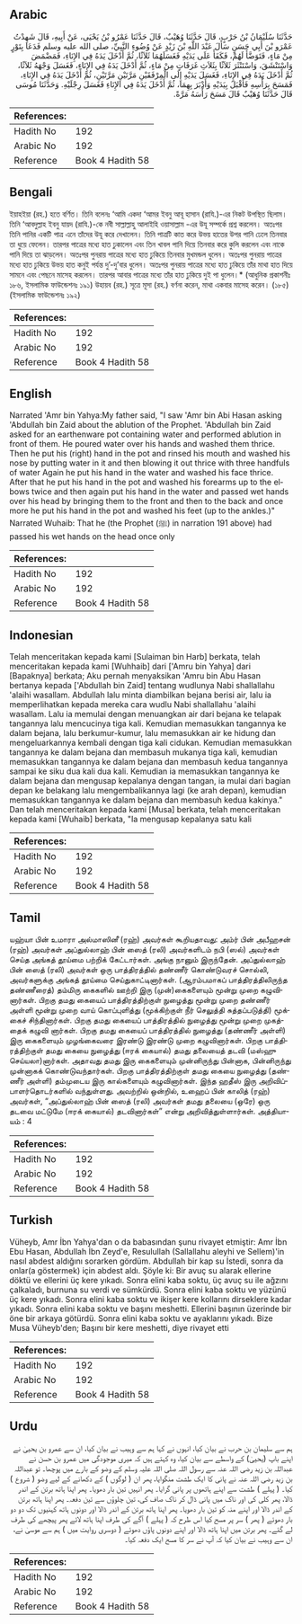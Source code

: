 ## Arabic


<div dir="rtl" lang="ar" style={{fontSize:'larger',backgroundColor:'#f8f9fa',padding:20}}>
حَدَّثَنَا سُلَيْمَانُ بْنُ حَرْبٍ، قَالَ حَدَّثَنَا وُهَيْبٌ، قَالَ حَدَّثَنَا عَمْرُو بْنُ يَحْيَى، عَنْ أَبِيهِ، قَالَ شَهِدْتُ عَمْرَو بْنَ أَبِي حَسَنٍ سَأَلَ عَبْدَ اللَّهِ بْنَ زَيْدٍ عَنْ وُضُوءِ النَّبِيِّ، صلى الله عليه وسلم فَدَعَا بِتَوْرٍ مِنْ مَاءٍ، فَتَوَضَّأَ لَهُمْ، فَكَفَأَ عَلَى يَدَيْهِ فَغَسَلَهُمَا ثَلاَثًا، ثُمَّ أَدْخَلَ يَدَهُ فِي الإِنَاءِ، فَمَضْمَضَ وَاسْتَنْشَقَ، وَاسْتَنْثَرَ ثَلاَثًا بِثَلاَثِ غَرَفَاتٍ مِنْ مَاءٍ، ثُمَّ أَدْخَلَ يَدَهُ فِي الإِنَاءِ، فَغَسَلَ وَجْهَهُ ثَلاَثًا، ثُمَّ أَدْخَلَ يَدَهُ فِي الإِنَاءِ، فَغَسَلَ يَدَيْهِ إِلَى الْمِرْفَقَيْنِ مَرَّتَيْنِ مَرَّتَيْنِ، ثُمَّ أَدْخَلَ يَدَهُ فِي الإِنَاءِ، فَمَسَحَ بِرَأْسِهِ فَأَقْبَلَ بِيَدَيْهِ وَأَدْبَرَ بِهِمَا، ثُمَّ أَدْخَلَ يَدَهُ فِي الإِنَاءِ فَغَسَلَ رِجْلَيْهِ‏.‏ وَحَدَّثَنَا مُوسَى قَالَ حَدَّثَنَا وُهَيْبٌ قَالَ مَسَحَ رَأْسَهُ مَرَّةً‏.‏
</div>
<div style={{backgroundColor:'#f8f9fa',padding:20, marginBottom: 10}}><table> <thead> <tr> <th>References:</th> <th></th> </tr> </thead> <tbody><tr><td>Hadith No</td><td>192</td></tr><tr><td>Arabic No</td><td>192</td></tr><tr><td>Reference</td><td>Book 4 Hadith 58</td></tr></tbody></table></div>

## Bengali


<div dir="ltr" lang="bn" style={{fontSize:'larger',backgroundColor:'#f8f9fa',padding:20}}>
ইয়াহইয়া (রহ.) হতে বর্ণিত। তিনি বলেনঃ ‘আমি একদা ‘আমর ইবনু আবূ হাসান (রাযি.)-এর নিকট উপস্থিত ছিলাম। তিনি ‘আবদুল্লাহ ইবনু যায়দ (রাযি.)-কে নবী সাল্লাল্লাহু আলাইহি ওয়াসাল্লাম -এর উযূ সম্পর্কে প্রশ্ন করলেন। অতঃপর তিনি পানির একটি পাত্র এনে তাঁদের উযূ করে দেখালেন। তিনি পাত্রটি কাত করে উভয় হাতের উপর পানি ঢেলে তিনবার তা ধুয়ে ফেলেন। তারপর পাত্রের মধ্যে হাত ঢুকালেন এবং তিন খাবল পানি দিয়ে তিনবার করে কুলি করলেন এবং নাকে পানি দিয়ে তা ঝাড়লেন। অতঃপর পুনরায় পাত্রের মধ্যে হাত ঢুকিয়ে তিনবার মুখমন্ডল ধুলেন। অতঃপর পুনরায় পাত্রের মধ্যে হাত ঢুকিয়ে উভয় হাত কনুই পর্যন্ত দু’-দু’বার ধুলেন। অতঃপর পুনরায় পাত্রের মধ্যে হাত ঢুকিয়ে তাঁর মাথা হাত দিয়ে সামনে এবং পেছনে মাসেহ করলেন। তারপর আবার পাত্রের মধ্যে তাঁর হাত ঢুকিয়ে দুই পা ধুলেন।* (আধুনিক প্রকাশনীঃ ১৮৬, ইসলামিক ফাউন্ডেশনঃ ১৯১) উহায়ব (রহ.) সূত্রে মূসা (রহ.) বর্ণনা করেন, মাথা একবার মাসেহ করেন। (১৮৫) (ইসলামিক ফাউন্ডেশনঃ ১৯২)
</div>
<div style={{backgroundColor:'#f8f9fa',padding:20, marginBottom: 10}}><table> <thead> <tr> <th>References:</th> <th></th> </tr> </thead> <tbody><tr><td>Hadith No</td><td>192</td></tr><tr><td>Arabic No</td><td>192</td></tr><tr><td>Reference</td><td>Book 4 Hadith 58</td></tr></tbody></table></div>

## English


<div dir="ltr" lang="en" style={{fontSize:'larger',backgroundColor:'#f8f9fa',padding:20}}>
Narrated 'Amr bin Yahya:My father said, "I saw 'Amr bin Abi Hasan asking 'Abdullah bin Zaid about the ablution of the Prophet. 'Abdullah bin Zaid asked for an earthenware pot containing water and performed ablution in front of them. He poured water over his hands and washed them thrice. Then he put his (right) hand in the pot and rinsed his mouth and washed his nose by putting water in it and then blowing it out thrice with three handfuls of water Again he put his hand in the water and washed his face thrice. After that he put his hand in the pot and washed his forearms up to the elbows twice and then again put his hand in the water and passed wet hands over his head by bringing them to the front and then to the back and once more he put his hand in the pot and washed his feet (up to the ankles.)" Narrated Wuhaib: That he (the Prophet (ﷺ) in narration 191 above) had passed his wet hands on the head once only
</div>
<div style={{backgroundColor:'#f8f9fa',padding:20, marginBottom: 10}}><table> <thead> <tr> <th>References:</th> <th></th> </tr> </thead> <tbody><tr><td>Hadith No</td><td>192</td></tr><tr><td>Arabic No</td><td>192</td></tr><tr><td>Reference</td><td>Book 4 Hadith 58</td></tr></tbody></table></div>

## Indonesian


<div dir="ltr" lang="id" style={{fontSize:'larger',backgroundColor:'#f8f9fa',padding:20}}>
Telah menceritakan kepada kami [Sulaiman bin Harb] berkata, telah menceritakan kepada kami [Wuhhaib] dari ['Amru bin Yahya] dari [Bapaknya] berkata; Aku pernah menyaksikan 'Amru bin Abu Hasan bertanya kepada ['Abdullah bin Zaid] tentang wudlunya Nabi shallallahu 'alaihi wasallam. Abdullah lalu minta diambilkan bejana berisi air, lalu ia memperlihatkan kepada mereka cara wudlu Nabi shallallahu 'alaihi wasallam. Lalu ia memulai dengan menuangkan air dari bejana ke telapak tangannya lalu mencucinya tiga kali. Kemudian memasukkan tangannya ke dalam bejana, lalu berkumur-kumur, lalu memasukkan air ke hidung dan mengeluarkannya kembali dengan tiga kali cidukan. Kemudian memasukkan tangannya ke dalam bejana dan membasuh mukanya tiga kali, kemudian memasukkan tangannya ke dalam bejana dan membasuh kedua tangannya sampai ke siku dua kali dua kali. Kemudian ia memasukkan tangannya ke dalam bejana dan mengusap kepalanya dengan tangan, ia mulai dari bagian depan ke belakang lalu mengembalikannya lagi (ke arah depan), kemudian memasukkan tangannya ke dalam bejana dan membasuh kedua kakinya." Dan telah menceritakan kepada kami [Musa] berkata, telah menceritakan kepada kami [Wuhaib] berkata, "Ia mengusap kepalanya satu kali
</div>
<div style={{backgroundColor:'#f8f9fa',padding:20, marginBottom: 10}}><table> <thead> <tr> <th>References:</th> <th></th> </tr> </thead> <tbody><tr><td>Hadith No</td><td>192</td></tr><tr><td>Arabic No</td><td>192</td></tr><tr><td>Reference</td><td>Book 4 Hadith 58</td></tr></tbody></table></div>

## Tamil


<div dir="ltr" lang="ta" style={{fontSize:'larger',backgroundColor:'#f8f9fa',padding:20}}>
யஹ்யா பின் உமாரா அல்மாஸினீ (ரஹ்) அவர்கள் கூறியதாவது: அம்ர் பின் அபீஹசன் (ரஹ்) அவர்கள் அப்துல்லாஹ் பின் ஸைத் (ரலி) அவர்களிடம் நபி (ஸல்) அவர்கள் செய்த அங்கத் தூய்மை பற்றிக் கேட்டார்கள். அங்கு நானும் இருந்தேன். அப்துல்லாஹ் பின் ஸைத் (ரலி) அவர்கள் ஒரு பாத்திரத்தில் தண்ணீர் கொண்டுவரச் சொல்லி, அவர்களுக்கு அங்கத் தூய்மை செய்துகாட்டினார்கள். (ஆரம்பமாகப் பாத்திரத்திலிருந்த தண்ணீரைத்) தம்மிரு கைகளில் ஊற்றி இரு (முன்)கைகளையும் மூன்று முறை கழுவினார்கள். பிறகு தமது கையைப் பாத்திரத்திற்குள் நுழைத்து மூன்று முறை தண்ணீர் அள்ளி மூன்று முறை வாய் கொப்புளித்து (மூக்கிற்குள் நீர் செலுத்தி சுத்தப்படுத்தி) மூக்கைச் சிந்தினார்கள். பிறகு தமது கையைப் பாத்திரத்தில் நுழைத்து மூன்று முறை முகத்தைக் கழுவி னார்கள். பிறகு தமது கையைப் பாத்திரத்தில் நுழைத்து (தண்ணீர் அள்ளி) இரு கைகளையும் முழங்கைவரை இரண்டு இரண்டு முறை கழுவினார்கள். பிறகு பாத்திரத்திற்குள் தமது கையை நுழைத்து (ஈரக் கையால்) தமது தலையைத் தடவி (மஸ்ஹு செய்யலா)னார்கள். அதாவது தமது இரு கைகளையும் முன்னிருந்து பின்னாக, பின்னிருந்து முன்னாகக் கொண்டுவந்தார்கள். பிறகு பாத்திரத்திற்குள் தமது கையை நுழைத்து (தண்ணீர் அள்ளி) தம்முடைய இரு கால்களையும் கழுவினார்கள். இந்த ஹதீஸ் இரு அறிவிப்பாளர்தொடர்களில் வந்துள்ளது. அவற்றில் ஒன்றில், உஹைப் பின் காலித் (ரஹ்) அவர்கள், “அப்துல்லாஹ் பின் ஸைத் (ரலி) அவர்கள் தமது தலையை (ஒரே) ஒரு தடவை மட்டுமே (ஈரக் கையால்) தடவினார்கள்” என்று அறிவித்துள்ளார்கள். அத்தியாயம் : 4
</div>
<div style={{backgroundColor:'#f8f9fa',padding:20, marginBottom: 10}}><table> <thead> <tr> <th>References:</th> <th></th> </tr> </thead> <tbody><tr><td>Hadith No</td><td>192</td></tr><tr><td>Arabic No</td><td>192</td></tr><tr><td>Reference</td><td>Book 4 Hadith 58</td></tr></tbody></table></div>

## Turkish


<div dir="ltr" lang="tr" style={{fontSize:'larger',backgroundColor:'#f8f9fa',padding:20}}>
Vüheyb, Amr İbn Yahya'dan o da babasından şunu rivayet etmiştir: Amr İbn Ebu Hasan, Abdullah İbn Zeyd'e, Resulullah (Sallallahu aleyhi ve Sellem)'in nasıl abdest aldığını sorarken gördüm. Abdullah bir kap su İstedi, sonra da onlar(a göstermek) için abdest aldı. Şöyle ki: Bir avuç su alarak ellerine döktü ve ellerini üç kere yıkadı. Sonra elini kaba soktu, üç avuç su ile ağzını çalkaladı, burnuna su verdi ve sümkürdü. Sonra elini kaba soktu ve yüzünü üç kere yıkadı. Sonra elini kaba soktu ve ikişer kere kollarını dirseklere kadar yıkadı. Sonra elini kaba soktu ve başını meshetti. Ellerini başının üzerinde bir öne bir arkaya götürdü. Sonra elini kaba soktu ve ayaklarını yıkadı. Bize Musa Vüheyb'den; Başını bir kere meshetti, diye rivayet etti
</div>
<div style={{backgroundColor:'#f8f9fa',padding:20, marginBottom: 10}}><table> <thead> <tr> <th>References:</th> <th></th> </tr> </thead> <tbody><tr><td>Hadith No</td><td>192</td></tr><tr><td>Arabic No</td><td>192</td></tr><tr><td>Reference</td><td>Book 4 Hadith 58</td></tr></tbody></table></div>

## Urdu


<div dir="rtl" lang="ur" style={{fontSize:'larger',backgroundColor:'#f8f9fa',padding:20}}>
ہم سے سلیمان بن حرب نے بیان کیا، انہوں نے کہا ہم سے وہیب نے بیان کیا، ان سے عمرو بن یحییٰ نے اپنے باپ (یحییٰ) کے واسطے سے بیان کیا، وہ کہتے ہیں کہ میری موجودگی میں عمرو بن حسن نے عبداللہ بن زید رضی اللہ عنہ سے رسول اللہ صلی اللہ علیہ وسلم کے وضو کے بارے میں پوچھا۔ تو عبداللہ بن زید رضی اللہ عنہ نے پانی کا ایک طشت منگوایا، پھر ان ( لوگوں ) کے دکھانے کے لیے وضو ( شروع ) کیا۔ ( پہلے ) طشت سے اپنے ہاتھوں پر پانی گرایا۔ پھر انہیں تین بار دھویا۔ پھر اپنا ہاتھ برتن کے اندر ڈالا، پھر کلی کی اور ناک میں پانی ڈال کر ناک صاف کی، تین چلوؤں سے تین دفعہ۔ پھر اپنا ہاتھ برتن کے اندر ڈالا اور اپنے منہ کو تین بار دھویا۔ پھر اپنا ہاتھ برتن کے اندر ڈالا اور دونوں ہاتھ کہنیوں تک دو دو بار دھوئے ( پھر ) سر پر مسح کیا اس طرح کہ ( پہلے ) آگے کی طرف اپنا ہاتھ لائے پھر پیچھے کی طرف لے گئے۔ پھر برتن میں اپنا ہاتھ ڈالا اور اپنے دونوں پاؤں دھوئے ( دوسری روایت میں ) ہم سے موسیٰ نے، ان سے وہیب نے بیان کیا کہ آپ نے سر کا مسح ایک دفعہ کیا۔
</div>
<div style={{backgroundColor:'#f8f9fa',padding:20, marginBottom: 10}}><table> <thead> <tr> <th>References:</th> <th></th> </tr> </thead> <tbody><tr><td>Hadith No</td><td>192</td></tr><tr><td>Arabic No</td><td>192</td></tr><tr><td>Reference</td><td>Book 4 Hadith 58</td></tr></tbody></table></div>